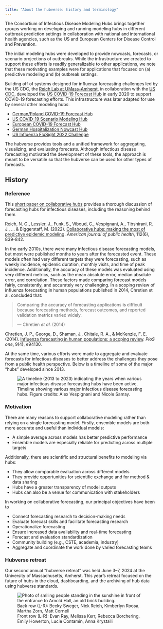 ```yaml
---
title: "About the hubverse: history and terminology"
---
```


The Consortium of Infectious Disease Modeling Hubs brings together groups working on developing and running modeling hubs in different outbreak prediction settings in collaboration with national and international health agencies, such as the US and European Centers for Disease Control and Prevention.

The initial modeling hubs were developed to provide nowcasts, forecasts, or scenario projections of outbreaks. While the infrastructure we created to support these efforts is readily generalizable to other applications, we note that these motivating examples were for applications that focused on (a) predictive modeling and (b) outbreak settings.

Building off of systems designed for influenza forecasting challenges led by the US CDC, the [Reich Lab at UMass-Amherst](https://reichlab.io/), in collaboration with the [US CDC](https://www.cdc.gov/), developed the [US COVID-19 Forecast Hub](https://covid19forecasthub.org/) in early 2020 to support COVID-19 forecasting efforts. This infrastructure was later adapted for use by several other modeling hubs:

 - [German/Poland COVID-19 Forecast Hub](https://github.com/KITmetricslab/covid19-forecast-hub-de)
 - [US COVID-19 Scenario Modeling Hub](https://github.com/midas-network/covid19-scenario-modeling-hub)
 - [European COVID-19 Forecast Hub](https://github.com/covid19-forecast-hub-europe/covid19-forecast-hub-europe)
 - [German Hospitalization Nowcast Hub](https://github.com/KITmetricslab/hospitalization-nowcast-hub)
 - [US Influenza FluSight 2022 Challenge](https://github.com/cdcepi/Flusight-forecast-data)

The hubverse provides tools and a unified framework for aggregating, visualizing, and evaluating forecasts. Although infectious disease forecasting motivated the development of these tools, the approach is meant to be versatile so that the hubverse can be used for other types of forecasts.

## History


:::{.callout-info}

### Reference

This [short paper on collaborative hubs](https://ajph.aphapublications.org/doi/full/10.2105/AJPH.2022.306831) provides a thorough discussion of forecasting hubs for infectious diseases, including the reasoning behind them.
:::
:::{.aside}
Reich, N. G., Lessler, J., Funk, S., Viboud, C., Vespignani, A., Tibshirani, R. J., ... & Biggerstaff, M. (2022). [Collaborative hubs: making the most of predictive epidemic modeling](https://ajph.aphapublications.org/doi/full/10.2105/AJPH.2022.306831). *American journal of public health*, 112(6), 839-842.
:::

In the early 2010s, there were many infectious disease forecasting models, but most were published months to years after the forecasted event. These models often had very different targets they were forecasting, such as weekly incidence, epidemic duration, monthly visits, and time of peak incidence. Additionally, the accuracy of these models was evaluated using very different metrics, such as the mean absolute error, median absolute error, and correlation. These factors made comparing forecast models fairly, consistently, and accurately very challenging. In a scoping review of influenza forecasting in human populations published in 2014, Chretien et al. concluded that:


> Comparing the accuracy of forecasting applications is difficult because forecasting methods, forecast outcomes, and reported validation metrics varied widely.
>
> --- Chretien *et al.* (2014)

:::{.aside}
Chretien, J. P., George, D., Shaman, J., Chitale, R. A., & McKenzie, F. E. (2014). [Influenza forecasting in human populations: a scoping review](https://pubmed.ncbi.nlm.nih.gov/24714027/). *PloS one*, 9(4), e94130.
:::

At the same time, various efforts were made to aggregate and evaluate forecasts for infectious diseases to better address the challenges they pose from a public health perspective. Below is a timeline of some of the major "hubs" developed since 2013.

![Timeline showing various major infectious disease forecasting hubs. Figure credits: Alex Vespignani and Nicole Samay.](/includes/img/hub-timeline.png){alt="A timeline (2013 to 2023) indicating the years when various major infectious disease forecasting hubs have been active."}

### Motivation

There are many reasons to support collaborative modeling rather than relying on a single forecasting model. Firstly, ensemble models are both more accurate and useful than individual models:

- A simple average across models has better predictive performance
- Ensemble models are especially reliable for predicting across multiple targets

Additionally, there are scientific and structural benefits to modeling via hubs:

- They allow comparable evaluation across different models
- They provide opportunities for scientific exchange and for method & data sharing
- Hubs have a greater transparency of model outputs
- Hubs can also be a venue for communication with stakeholders

In working on collaborative forecasting, our principal objectives have been to

- Connect forecasting research to decision-making needs
- Evaluate forecast skills and facilitate forecasting research
- Operationalize forecasting
- Ensure increased data availability and real-time forecasting
- Forecast and evaluation standardization
- Community building (e.g., CSTE, academia, industry)
- Aggregate and coordinate the work done by varied forecasting teams



### Hubverse retreat

Our second annual "hubverse retreat" was held June 3--7, 2024 at the University of Massachusetts, Amherst. This year’s retreat focused on the future of hubs in the cloud, dashboarding, and the archiving of hub data using hubverse standards.


![
Back row (L-R): Becky Sweger, Nick Reich, Kimberlyn Roosa, Martha Zorn, Matt Cornell\
Front row (L-R): Evan Ray, Melissa Kerr, Rebecca Borchering, Emily Howerton, Lucie Contamin, Anna Krystalli
](/includes/img/hubverse-retreat.png){alt='Photo of smiling people standing in the sunshine in front of the entrance to Arnold Hall, an old brick building.'}


